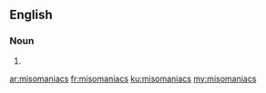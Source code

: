 ==English==

===Noun===
{{head|en|plural}}

# {{plural of|misomaniac|lang=en|nocat=1}}

[[ar:misomaniacs]]
[[fr:misomaniacs]]
[[ku:misomaniacs]]
[[my:misomaniacs]]